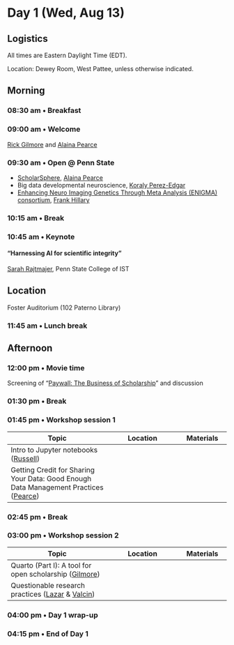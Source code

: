 # Day 1 (Wed, Aug 13)

::: {.callout-note}
## Logistics
All times are Eastern Daylight Time (EDT).

Location: Dewey Room, West Pattee, unless otherwise indicated.
:::

## Morning {- #day_1_am}

### 08:30 am • Breakfast {-}

### 09:00 am • Welcome {-}

[Rick Gilmore](directors.qmd#rick-gilmore) and [Alaina Pearce](directors.qmd#alaina-pearce)

### 09:30 am • Open @ Penn State {- #day_1_plenary_1}

- [ScholarSphere](https://scholarsphere.psu.edu), [Alaina Pearce](directors.qmd#alaina-pearce)
- Big data developmental neuroscience, [Koraly Perez-Edgar](presenters.qmd#koraly-pérez-edgar)
- [Enhancing Neuro Imaging Genetics Through Meta Analysis (ENIGMA) consortium](https://enigma.ini.usc.edu), [Frank Hillary](program-committee.qmd#frank-hillary)

### 10:15 am • Break  {-}

### 10:45 am • Keynote {- #day_1_plenary_2}

#### "**Harnessing AI for scientific integrity**"

[Sarah Rajtmajer](program-committee.qmd#sarah-rajtmajer), Penn State College of IST

::: {.callout-important}
## Location

Foster Auditorium (102 Paterno Library)
:::

### 11:45 am • Lunch break {-}

## Afternoon {- #day_1_pm}

### 12:00 pm • Movie time

Screening of "[Paywall: The Business of Scholarship](https://en.wikipedia.org/wiki/Paywall:_The_Business_of_Scholarship)" and discussion

### 01:30 pm • Break {-}

### 01:45 pm • Workshop session 1 {- #day_1_pm_session_1}

| Topic | Location | Materials |
|--------------|----------|-------|
| Intro to Jupyter notebooks ([Russell](presenters.qmd#john-russell)) | | |
| Getting Credit for Sharing Your Data: Good Enough Data Management Practices ([Pearce](directors.qmd#alaina-pearce)) | | |

### 02:45 pm • Break {-}

### 03:00 pm • Workshop session 2 {- #day_1_pm_session_2}

| Topic | Location | Materials |
|--------------|----------|-------|
| Quarto (Part I): A tool for open scholarship ([Gilmore](directors.qmd#rick-gilmore)) | | |
| Questionable research practices ([Lazar](program-committee.qmd#nicole-lazar) & [Valcin](program-committee.qmd#jennifer-valcin))| | |

### 04:00 pm • Day 1 wrap-up

### 04:15 pm • End of Day 1 {-}
